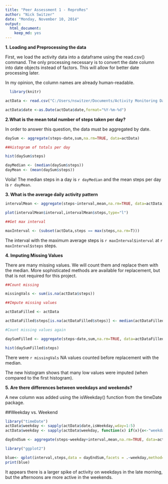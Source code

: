 ```yaml
---
title: "Peer Assessment 1 - ReproRes"
author: "Nick Switzer"
date: "Monday, November 10, 2014"
output:
  html_document:
    keep_md: yes
---
```


<b>1. Loading and Preprocessing the data</b>

First, we load the activity data into a dataframe using the read.csv() command. The only processing necessary is to convert the date column into date objects instead of factors. This will allow for better date processing later. 

In my opinion, the column names are already human-readable. 

```r
  library(knitr)

```


```r

actData <- read.csv("C:/Users/nswitzer/Documents/Activity Monitoring Data/activity.csv")

actData$date <-as.Date(actData$date,format="%Y-%m-%d")
```

<b>2.What is the mean total number of steps taken per day?</b>

In order to answer this question, the data must be aggregated by date. 

```r

daySum <- aggregate(steps~date,sum,na.rm=TRUE, data=actData)

##Histogram of totals per day

hist(daySum$steps)

dayMedian <- (median(daySum$steps))
dayMean <- (mean(daySum$steps))
```

Voila! The median steps in a day is `r dayMedian` and the mean steps per day is `r dayMean`.

<b>3. What is the average daily activity pattern</b>

```r

intervalMean <- aggregate(steps~interval,mean,na.rm=TRUE, data=actData)

plot(intervalMean$interval,intervalMean$steps,type="l")

##Get max interval

maxInterval <- (subset(actData,steps == max(steps,na.rm=T)))


```

The interval with the maximum average steps is `r maxInterval$interval` at `r maxInterval$steps` steps.

<b>4. Imputing Missing Values</b>

There are many missing values. We will count them and replace them with the median. More sophisticated methods are available for replacement, but that is not required for this project. 

```r

##Count missing

missingVals <- sum(is.na(actData$steps))

##Impute missing values

actDataFilled <- actData

actDataFilled$steps[is.na(actDataFilled$steps)] <- median(actDataFilled$steps,na.rm=T)

#Count missing values again

daySumFilled <- aggregate(steps~date,sum,na.rm=TRUE, data=actDataFilled)

hist(daySumFilled$steps)

```

There were `r missingVals` NA values counted before replacement with the median.

The new histogram shows that many low values were imputed (when compared to the first histogram).

<b>5. Are there differences between weekdays and weekends?</b>

A new column was added using the isWeekday() function from the timeDate package.



##Weekday vs. Weekend
```r
library("timeDate")
actData$weekday <- sapply(actData$date,isWeekday,wday=1:5)
actData$weekday <- sapply(actData$weekday, function(x) if(x){x<-"weekday"}else{x<-"weekend"})

dayEndSum <- aggregate(steps~weekday+interval,mean,na.rm=TRUE, data=actData)

library("ggplot2")

blue<- qplot(interval,steps,data = dayEndSum,facets = .~weekday,method="lm")
print(blue)
```

It appears there is a larger spike of activity on weekdays in the late morning, but the afternoons are more active in the weekends. 